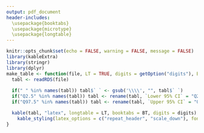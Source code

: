```yaml
---
output: pdf_document
header-includes: 
  \usepackage{booktabs}
  \usepackage{microtype}
  \usepackage{longtable}
---
```


```r
knitr::opts_chunk$set(echo = FALSE, warning = FALSE, message = FALSE)
library(kableExtra)
library(stringr)
library(dplyr)
make_table <- function(file, LT = TRUE, digits = getOption("digits"), BT = TRUE){
  tabl <- readRDS(file) 
  
  if(" " %in% names(tabl)) tabl$` ` <- gsub('\\\\', "", tabl$` `)
  if("Q2.5" %in% names(tabl)) tabl <- rename(tabl, `Lower 95% CI` = "Q2.5")
  if("Q97.5" %in% names(tabl)) tabl <- rename(tabl, `Upper 95% CI` = "Q97.5")

  kable(tabl, "latex", longtable = LT, booktabs = BT, digits = digits) %>%
    kable_styling(latex_options = c("repeat_header", "scale_down"), font_size = 7)
}
```

\begin{figure}[h]
\caption{\footnotesize{\textbf{Differences in CpG methylation between queen- and worker-destined larvae. \newline A)} Histogram showing the distribution of mean \% methylation for all CpG sites of the specified type, for QDL (red) and WDL (blue) sampled at 8h post-grafting (see supplementary material for an animated version showing the change over time; note truncated y-axes). \textbf{B.} Caste difference in mean \% methylated CpG sites (mCpGs) $\pm95\%$ confidence intervals (estimated using a linear model); positive values mean higher \% mCpGs in QDL. \textbf{C.} Heatmap showing average \% CpG methylation in 50 clusters of CpG sites (rows) for each of the 36 samples (columns). We filtered out sites with $<75\%$ CpG methylation and mandated at least 4x coverage in all 36 samples ($n$ = 39,993 sites), removed batch effects, centered and scaled the data within sites, and finally grouped the sites into 50 clusters using $k$-means clustering. The colour shows the cluster centre methylation rate, with orange indicating above-average methylation for that group of sites, and purple indicating below average methylation. \textbf{D.} \% methylation for two individual CpG sites, one from an intron inside \textit{csd} and another in the promoter of \textit{sex-lethal homolog}. The points show the estimated \% methylation for the 36 individual samples, while the lines are predictions from a GLM.
}}
\centering
\includegraphics[width=1\textwidth]{../figures/composite_figure.pdf}
\end{figure}
\newpage

\begin{figure}[h]
\caption{\footnotesize{\textbf{Methylation profiles for six genes. \newline } Each pair of blue and red points shows the \% methylated reads for one CpG site (red: QDL, blue: WDL), with reads summed across all samples at the 4h, 6h, and 8h time points. Points from the same CpG site are connected to highlight caste differences. In the gene model plot at the top, Exon 1 of the gene is always shown on the left (red colour), and the $x$-axis scale showing the genomic position is reversed if necessary. Each plot shows the exons of each gene plus 2000 base pairs upstream and downstream, and all HSMS identified by BWASP are shown. Similar plots for many other genes can be found in the code repository. \vspace{0.12in}
}}
\centering
\includegraphics[width=1\textwidth]{../figures/gene_browser_fig.pdf}
\end{figure}
\newpage


\begin{figure}[h]
\caption{\footnotesize{\textbf{Results of GO: Biological Process Kolmogorov-Smirnov enrichment tests. \newline A.} Significantly enriched GO terms among genes showing QDL- or WDL-biased methylation (as measured by the GLM-estimated difference in mean \% mCpGs between 8h QDL and 8h WDL; red: QDL-biased, blue: WDL-biased). The asterisks indicate that the term was statistically significant at this time point, while double asterisks indicate results that remained significant after false discovery rate correction (which is overly-conservative because each GO test is not independent). \textbf{B.} Similar plot searching for terms enriched among genes that show QDL- or WDL-biased CpG methylation (as measured by log fold difference). For brevity, only the top 50 most significant GO terms are shown; see the code repository for the remainder, as well as corresponding enrichment results for KEGG and the other two types of GO.
}}
\centering
\includegraphics[width=1\textwidth]{../figures/composite_GO.pdf}
\end{figure}
\newpage

<!-- Expression pheatmap -->

\begin{figure}[h]
\caption{\footnotesize{\textbf{Heatmap showing the transcriptome of each sample. \newline}Each column indicates one of the 9,731 transcripts, and orange and purple indicate above- and below-average expression respectively. The expression level of gene $j$ in sample $i$ was first converted to a proportion of the total, then the values for each transcript were mean-centered and scaled to unit standard deviation. The QDL and WDL samples mostly cluster together, and extensive co-expression among transcripts is apparent.}}
\centering
\includegraphics[width=1\textwidth]{../figures/expression_heatmap.pdf}
\end{figure}
\newpage


\begin{figure}[h]
\caption{\footnotesize{\textbf{Grafting larvae into a queen or worker cell produced correlated changes in the methylome and transcriptome. \newline A.} Module eigengenes from the gene co-expression network analysis (mean-centered and scaled), which represent the relative expression levels of sets of co-expressed genes (number of genes per module shown in parentheses). The points show the estimates for each sample, and the lines are predictions from a Bayesian multivariate GAM (details as in Figure 1). Some modules show increasingly caste-specific expression with time (e.g. 6, 12, 15, 17), while others either show constant expression, or temporal change that is the same in both castes. \textbf{B.} Similar plot showing the module eigengenes from the co-methylation network analysis. Note that there are fewer modules, and most genes clustered into Module 1, indicating that large numbers of genes are (de)methylated in unison. \textbf{C.} Correlations between the module eigengenes shown in panels A-B, where orange indicates positive correlation and purple indicates negative. Many of the expression modules are negatively correlated with methylation modules, indicating that methylation causes reduced expression (in the same and/or different sets of genes). The red/white/blue colour indicates modules that showed a statistically significant caste bias (red: higher in QDL, blue: higher in WDL, white: unbiased). \textbf{D.} Correlations in expression and \% CpG methylation across individual genes. The correlation is noisy but highly significant, especially at later time points, and we note that both variables are measured with error, obscuring the underlying correlation.
}}
\centering
\includegraphics[width=1\textwidth]{../figures/composite_eigengenes.pdf}
\end{figure}
\newpage



\begin{figure}[h]
\caption{\footnotesize{\textbf{Correlations across genes for variables from the present study (as marked) or other studies (all others).} \newline The source and meaning of each variable is documented in Table SX. For variables including `vs', a positive value means higher expression/methylation in the first-listed group (e.g. a positive number for `\% mCpGs: QDL vs WDL' means higher methylation in QDL). See Table SX for the associated correlation test results. }}
\centering
\includegraphics[width=1.3\textwidth]{../figures/big_correlation_heatmap.pdf}
\end{figure}
